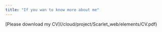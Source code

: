 ```yaml
---
title: "If you wan to know more about me"
---
```


\[Please download my CV\](/cloud/project/Scarlet_web/elements/CV.pdf)
